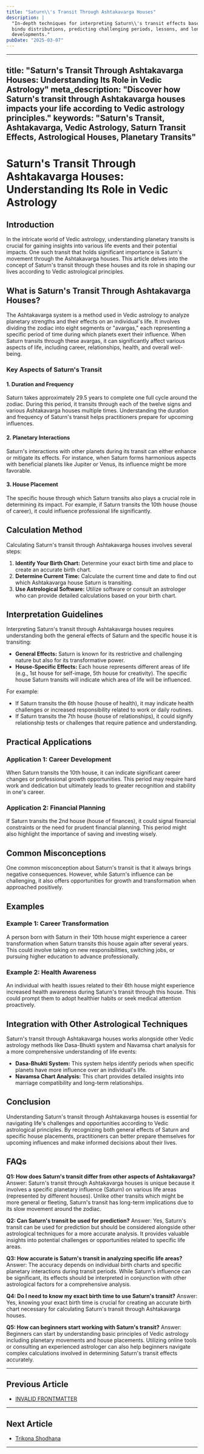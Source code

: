 ```yaml
---
title: "Saturn\\'s Transit Through Ashtakavarga Houses"
description: |
  "In-depth techniques for interpreting Saturn\\'s transit effects based on
  bindu distributions, predicting challenging periods, lessons, and long-term
  developments."
pubDate: "2025-03-07"
---
```


---
title: "Saturn's Transit Through Ashtakavarga Houses: Understanding Its Role in Vedic Astrology"
meta_description: "Discover how Saturn's transit through Ashtakavarga houses impacts your life according to Vedic astrology principles."
keywords: "Saturn's Transit, Ashtakavarga, Vedic Astrology, Saturn Transit Effects, Astrological Houses, Planetary Transits"
---

# Saturn's Transit Through Ashtakavarga Houses: Understanding Its Role in Vedic Astrology

## Introduction

In the intricate world of Vedic astrology, understanding planetary transits is crucial for gaining insights into various life events and their potential impacts. One such transit that holds significant importance is Saturn's movement through the Ashtakavarga houses. This article delves into the concept of Saturn's transit through these houses and its role in shaping our lives according to Vedic astrological principles.

## What is Saturn's Transit Through Ashtakavarga Houses?

The Ashtakavarga system is a method used in Vedic astrology to analyze planetary strengths and their effects on an individual's life. It involves dividing the zodiac into eight segments or "avargas," each representing a specific period of time during which planets exert their influence. When Saturn transits through these avargas, it can significantly affect various aspects of life, including career, relationships, health, and overall well-being.

### Key Aspects of Saturn's Transit

#### 1. **Duration and Frequency**
Saturn takes approximately 29.5 years to complete one full cycle around the zodiac. During this period, it transits through each of the twelve signs and various Ashtakavarga houses multiple times. Understanding the duration and frequency of Saturn's transit helps practitioners prepare for upcoming influences.

#### 2. **Planetary Interactions**
Saturn's interactions with other planets during its transit can either enhance or mitigate its effects. For instance, when Saturn forms harmonious aspects with beneficial planets like Jupiter or Venus, its influence might be more favorable.

#### 3. **House Placement**
The specific house through which Saturn transits also plays a crucial role in determining its impact. For example, if Saturn transits the 10th house (house of career), it could influence professional life significantly.

## Calculation Method

Calculating Saturn's transit through Ashtakavarga houses involves several steps:

1. **Identify Your Birth Chart:** Determine your exact birth time and place to create an accurate birth chart.
2. **Determine Current Time:** Calculate the current time and date to find out which Ashtakavarga house Saturn is transiting.
3. **Use Astrological Software:** Utilize software or consult an astrologer who can provide detailed calculations based on your birth chart.

## Interpretation Guidelines

Interpreting Saturn's transit through Ashtakavarga houses requires understanding both the general effects of Saturn and the specific house it is transiting:

- **General Effects:** Saturn is known for its restrictive and challenging nature but also for its transformative power.
- **House-Specific Effects:** Each house represents different areas of life (e.g., 1st house for self-image, 5th house for creativity). The specific house Saturn transits will indicate which area of life will be influenced.

For example:
- If Saturn transits the 6th house (house of health), it may indicate health challenges or increased responsibility related to work or daily routines.
- If Saturn transits the 7th house (house of relationships), it could signify relationship tests or challenges that require patience and understanding.

## Practical Applications

### Application 1: Career Development
When Saturn transits the 10th house, it can indicate significant career changes or professional growth opportunities. This period may require hard work and dedication but ultimately leads to greater recognition and stability in one's career.

### Application 2: Financial Planning
If Saturn transits the 2nd house (house of finances), it could signal financial constraints or the need for prudent financial planning. This period might also highlight the importance of saving and investing wisely.

## Common Misconceptions

One common misconception about Saturn's transit is that it always brings negative consequences. However, while Saturn's influence can be challenging, it also offers opportunities for growth and transformation when approached positively.

## Examples

### Example 1: Career Transformation
A person born with Saturn in their 10th house might experience a career transformation when Saturn transits this house again after several years. This could involve taking on new responsibilities, switching jobs, or pursuing higher education to advance professionally.

### Example 2: Health Awareness
An individual with health issues related to their 6th house might experience increased health awareness during Saturn's transit through this house. This could prompt them to adopt healthier habits or seek medical attention proactively.

## Integration with Other Astrological Techniques

Saturn's transit through Ashtakavarga houses works alongside other Vedic astrology methods like Dasa-Bhukti system and Navamsa chart analysis for a more comprehensive understanding of life events:

- **Dasa-Bhukti System:** This system helps identify periods when specific planets have more influence over an individual's life.
- **Navamsa Chart Analysis:** This chart provides detailed insights into marriage compatibility and long-term relationships.

## Conclusion

Understanding Saturn's transit through Ashtakavarga houses is essential for navigating life's challenges and opportunities according to Vedic astrological principles. By recognizing both general effects of Saturn and specific house placements, practitioners can better prepare themselves for upcoming influences and make informed decisions about their lives.

## FAQs

**Q1: How does Saturn's transit differ from other aspects of Ashtakavarga?**
Answer: Saturn's transit through Ashtakavarga houses is unique because it involves a specific planetary influence (Saturn) on various life areas (represented by different houses). Unlike other transits which might be more general or fleeting, Saturn's transit has long-term implications due to its slow movement around the zodiac.

**Q2: Can Saturn's transit be used for prediction?**
Answer: Yes, Saturn's transit can be used for prediction but should be considered alongside other astrological techniques for a more accurate analysis. It provides valuable insights into potential challenges or opportunities related to specific life areas.

**Q3: How accurate is Saturn's transit in analyzing specific life areas?**
Answer: The accuracy depends on individual birth charts and specific planetary interactions during transit periods. While Saturn's influence can be significant, its effects should be interpreted in conjunction with other astrological factors for a comprehensive analysis.

**Q4: Do I need to know my exact birth time to use Saturn's transit?**
Answer: Yes, knowing your exact birth time is crucial for creating an accurate birth chart necessary for calculating Saturn's transit through Ashtakavarga houses.

**Q5: How can beginners start working with Saturn's transit?**
Answer: Beginners can start by understanding basic principles of Vedic astrology including planetary movements and house placements. Utilizing online tools or consulting an experienced astrologer can also help beginners navigate complex calculations involved in determining Saturn's transit effects accurately.

---

## Previous Article
- [INVALID FRONTMATTER](/blogs-md/17_Ashtakavarga/170308_Venus'_Transit_Through_Ashtakavarga_Houses.mdx)

---

## Next Article
- [Trikona Shodhana](/blogs-md/17_Ashtakavarga/170401_Trikona_Shodhana.mdx)

---
